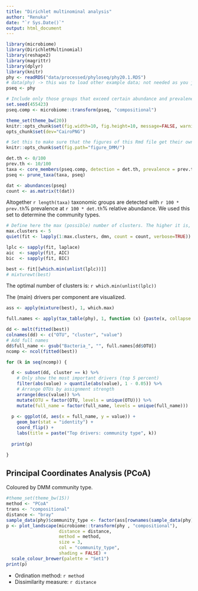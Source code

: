 ```yaml
---
title: "Dirichlet multinominal analysis"
author: "Renuka"
date: "`r Sys.Date()`"
output: html_document
---
```




```r
library(microbiome)
library(DirichletMultinomial)
library(reshape2)
library(magrittr)
library(dplyr)
library(knitr)
phy <- readRDS("data/processed/phyloseq/phy20.1.RDS")
# data(phy) -> this was to load other example data; not needed as you just loaded phy above
pseq <- phy

# Include only those groups that exceed certain abundance and prevalenec
set.seed(455423)
pseq.comp <- microbiome::transform(pseq, "compositional")

theme_set(theme_bw(20))
knitr::opts_chunk$set(fig.width=10, fig.height=10, message=FALSE, warning=FALSE)
opts_chunk$set(dev="CairoPNG")

# Set this to make sure that the figures of this Rmd file get their own name
knitr::opts_chunk$set(fig.path="figure_DMM/")

det.th <- 0/100
prev.th <- 10/100
taxa <- core_members(pseq.comp, detection = det.th, prevalence = prev.th)
pseq <- prune_taxa(taxa, pseq)

dat <- abundances(pseq)
count <- as.matrix(t(dat))
```

Altogether `r length(taxa)` taxonomic groups are detected with `r 100 * prev.th`% prevalence at `r 100 * det.th`% relative abundance. We used this set to determine the community types.




```r
# Define here the max (possible) number of clusters. The higher it is, the slower the computing.
max.clusters <- 5
quiet(fit <- lapply(1:max.clusters, dmn, count = count, verbose=TRUE))

lplc <- sapply(fit, laplace) 
aic  <- sapply(fit, AIC) 
bic  <- sapply(fit, BIC)

best <- fit[[which.min(unlist(lplc))]]
# mixturewt(best)
```

The optimal number of clusters is: `r which.min(unlist(lplc))`

The (main) drivers per component are visualized.

```r
ass <- apply(mixture(best), 1, which.max)

full.names <- apply(tax_table(phy), 1, function (x) {paste(x, collapse = "_")})

dd <- melt(fitted(best))
colnames(dd) <- c("OTU", "cluster", "value")
# Add full names
dd$full_name <- gsub("Bacteria_", "", full.names[dd$OTU])
ncomp <- ncol(fitted(best))

for (k in seq(ncomp)) {

  d <- subset(dd, cluster == k) %>%
    # Only show the most important drivers (top 5 percent)
    filter(abs(value) > quantile(abs(value), 1 - 0.05)) %>%
    # Arrange OTUs by assignment strength    
    arrange(desc(value)) %>%
    mutate(OTU = factor(OTU, levels = unique(OTU))) %>%
    mutate(full_name = factor(full_name, levels = unique(full_name)))    
    
  p <- ggplot(d, aes(x = full_name, y = value)) +
    geom_bar(stat = "identity") +
    coord_flip() +
    labs(title = paste("Top drivers: community type", k))
    
  print(p)

}  
```





## Principal Coordinates Analysis (PCoA)

Coloured by DMM community type.


```r
#theme_set(theme_bw(15))
method <- "PCoA"
trans <- "compositional"
distance <- "bray"
sample_data(phy)$community_type <- factor(ass[rownames(sample_data(phy))])
p <- plot_landscape(microbiome::transform(phy , "compositional"),
                    distance = distance,
                    method = method,
                    size = 3,
                    col = "community_type",
                    shading = FALSE) +
  scale_colour_brewer(palette = "Set1")		    
print(p)
```

* Ordination method: `r method`
* Dissimilarity measure: `r distance`
